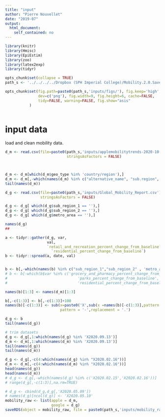 ```yaml
---
title: "input"
author: "Pierre Nouvellet"
date: "2019-07"
output:
  html_document:
    self_contained: no
---
```


```r
library(knitr)
library(Hmisc)
library(EpiEstim)
library(zoo)
library(latex2exp)
library(tidyr)

opts_chunk$set(collapse = TRUE)
path_s <- '../../../../Dropbox (SPH Imperial College)/Mobility.2.0.Save/Saved_file/'

opts_chunk$set(fig.path=paste0(path_s,'inputs/figs/'), fig.keep='high', 
               dev=c('png'), fig.width=9, fig.height=6, cache=FALSE,
               tidy=FALSE, warning=FALSE, fig.show="asis"
 	       )



```

# input data


load and clean mobility data.

```r

d_m <- read.csv(file=paste0(path_s,'inputs/applemobilitytrends-2020-10-24.csv'),
                            stringsAsFactors = FALSE)

	

d_m <- d_m[which(d_m$geo_type %in% 'country/region'),]
d_m <- d_m[,-which(names(d_m) %in% c("alternative_name", "sub.region", "country"))]
tail(names(d_m))
```


```r

d_g <- read.csv(file=paste0(path_s,'inputs/Global_Mobility_Report.csv'),
                stringsAsFactors = FALSE)

d_g <- d_g[ which(d_g$sub_region_1 == ''),]
d_g <- d_g[ which(d_g$sub_region_2 == ''),]
d_g <- d_g[ which(d_g$metro_area == ''),]

names(d_g)
##

a <- tidyr::gather(d_g, var,
                   val,
                   `retail_and_recreation_percent_change_from_baseline`:
                     `residential_percent_change_from_baseline`)
b <- tidyr::spread(a, date, val)


b <- b[,-which(names(b) %in% c("sub_region_1","sub_region_2" , 'metro_area','iso_3166_2_code','census_fips_code'))]
# b <- b[-which(b$var %in% c('grocery_and_pharmacy_percent_change_from_baseline',
#                                'parks_percent_change_from_baseline',
#                                'residential_percent_change_from_baseline')) , ]

names(b)[1:3] <- names(d_m)[1:3]

b[,-c(1:3)] <- b[,-c(1:3)]+100
names(b)[-c(1:3)] <- sub(x=paste0('X',sub(x =names(b)[-c(1:3)],pattern = '-',replacement = '.')),
                         pattern = '-',replacement = '.')

d_g <- b
tail(names(d_g))

# trim datasets
d_g <- d_g[,1:which(names(d_g) %in% 'X2020.09.13')]
d_m <- d_m[,1:which(names(d_m) %in% 'X2020.09.13')]
tail(names(d_g))
tail(names(d_m))

d_g <- d_g[,-c(4:which(names(d_g) %in% "X2020.02.16"))]
d_m <- d_m[,-c(4:which(names(d_m) %in% "X2020.02.16"))]
head(names(d_g))
head(names(d_m))
# d_g <- d_g[,-which(names(d_g) %in% c('X2020.02.15','X2020.02.16'))]
# range(d_g[,-c(1:3)],na.rm=TRUE)

# d_g <- cbind(d_g,d_g[,'X2020.05.09'])
# names(d_g)[ncol(d_g)] <- 'X2020.05.10'
mobility_raw <- list(apple = d_m,
                     google = d_g)
saveRDS(object = mobility_raw, file = paste0(path_s,'inputs/mobility_raw.rds'))
```


